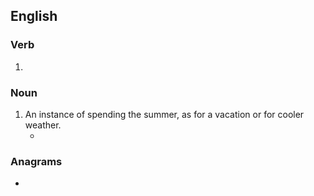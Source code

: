 ==English==

===Verb===
{{head|en|present participle}}

# {{present participle of|summer|lang=en|nocat=1}}

===Noun===
{{en-noun}}

# An instance of spending the summer, as for a vacation or for cooler weather.
#* {{quote-book|title=Mary Ellen Chase‎|page=69|author=Perry D. Westbrook|year=1965|passage=the city folk, if they cared to, could trace their ancestry back to the same kind of village that they were now returning to for their '''summerings'''.}}

===Anagrams===
* {{anagrams|en|a=egimmnrsu|resumming}}